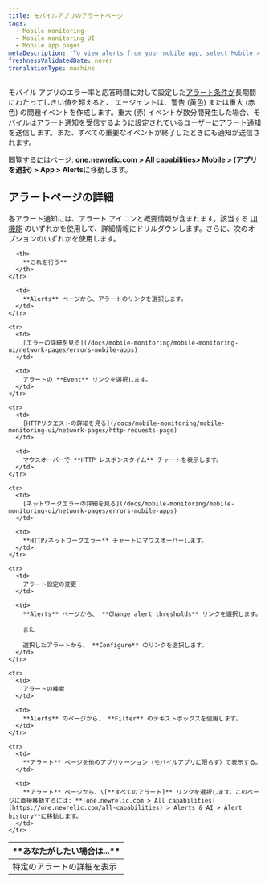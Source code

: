 ```yaml
---
title: モバイルアプリのアラートページ
tags:
  - Mobile monitoring
  - Mobile monitoring UI
  - Mobile app pages
metaDescription: 'To view alerts from your mobile app, select Mobile > (select an app) > App > Alerts.'
freshnessValidatedDate: never
translationType: machine
---
```


モバイル アプリのエラー率と応答時間に対して設定した[アラート条件が](/docs/mobile-apps/alert-settings)長期間にわたってしきい値を超えると、 <InlinePopover type="mobile"/>エージェントは、警告 (黄色) または重大 (赤色) の問題イベントを作成します。重大 (赤) イベントが数分間発生した場合、モバイルはアラート通知を受信するように設定されているユーザーにアラート通知を送信します。また、すべての重要なイベントが終了したときにも通知が送信されます。

閲覧するには<InlinePopover type="alerts"/>ページ: **[one.newrelic.com > All capabilities](https://one.newrelic.com/all-capabilities)> Mobile > (アプリを選択) > App > Alerts**に移動します。

## アラートページの詳細

各アラート通知には、アラート アイコンと概要情報が含まれます。該当する [UI 機能](/docs/new-relic-solutions/new-relic-one/introduction-new-relic-platform) のいずれかを使用して、詳細情報にドリルダウンします。さらに、次のオプションのいずれかを使用します。

<table>
  <thead>
    <tr>
      <th width={200}>
        **あなたがしたい場合は...**
      </th>

      <th>
        **これを行う**
      </th>
    </tr>
  </thead>

  <tbody>
    <tr>
      <td>
        特定のアラートの詳細を表示
      </td>

      <td>
        **Alerts** ページから、アラートのリンクを選択します。
      </td>
    </tr>

    <tr>
      <td>
        [エラーの詳細を見る](/docs/mobile-monitoring/mobile-monitoring-ui/network-pages/errors-mobile-apps)
      </td>

      <td>
        アラートの **Event** リンクを選択します。
      </td>
    </tr>

    <tr>
      <td>
        [HTTPリクエストの詳細を見る](/docs/mobile-monitoring/mobile-monitoring-ui/network-pages/http-requests-page)
      </td>

      <td>
        マウスオーバーで **HTTP レスポンスタイム** チャートを表示します。
      </td>
    </tr>

    <tr>
      <td>
        [ネットワークエラーの詳細を見る](/docs/mobile-monitoring/mobile-monitoring-ui/network-pages/errors-mobile-apps)
      </td>

      <td>
        **HTTP/ネットワークエラー** チャートにマウスオーバーします。
      </td>
    </tr>

    <tr>
      <td>
        アラート設定の変更
      </td>

      <td>
        **Alerts** ページから、 **Change alert thresholds** リンクを選択します。

        また

        選択したアラートから、 **Configure** のリンクを選択します。
      </td>
    </tr>

    <tr>
      <td>
        アラートの検索
      </td>

      <td>
        **Alerts** のページから、 **Filter** のテキストボックスを使用します。
      </td>
    </tr>

    <tr>
      <td>
        **アラート** ページを他のアプリケーション（モバイルアプリに限らず）で表示する。
      </td>

      <td>
        **アラート** ページから、\[**すべてのアラート]** リンクを選択します。このページに直接移動するには: **[one.newrelic.com > All capabilities](https://one.newrelic.com/all-capabilities) > Alerts & AI > Alert history**に移動します。
      </td>
    </tr>
  </tbody>
</table>